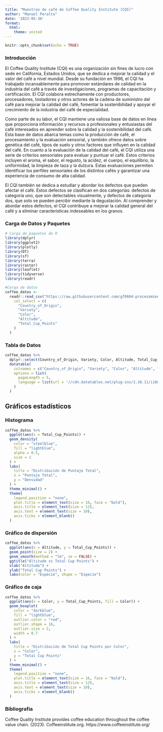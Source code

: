 ```yaml
---
title: "Muestras de café de Coffee Quality Institute (CQI)"
author: "Manuel Peralta"
date: '2023-05-30'
format:
  html:
    theme: united
---
```


```r
knitr::opts_chunk$set(echo = TRUE)
```

### Introducción 
El Coffee Quality Institute (CQI) es una organización sin fines de lucro con sede en California, Estados Unidos, que se dedica a mejorar la calidad y el valor del café a nivel mundial. Desde su fundación en 1996, el CQI ha trabajado incansablemente para promover estándares de calidad en la industria del café a través de investigaciones, programas de capacitación y certificación. El CQI colabora estrechamente con productores, procesadores, tostadores y otros actores de la cadena de suministro del café para mejorar la calidad del café, fomentar la sostenibilidad y apoyar el crecimiento de la industria del café de especialidad.

Como parte de su labor, el CQI mantiene una valiosa base de datos en línea que proporciona información y recursos a profesionales y entusiastas del café interesados en aprender sobre la calidad y la sostenibilidad del café. Esta base de datos abarca temas como la producción de café, el procesamiento y la evaluación sensorial, y también ofrece datos sobre genética del café, tipos de suelo y otros factores que influyen en la calidad del café. En cuanto a la evaluación de la calidad del café, el CQI utiliza una serie de criterios sensoriales para evaluar y puntuar el café. Estos criterios incluyen el aroma, el sabor, el regusto, la acidez, el cuerpo, el equilibrio, la uniformidad, la limpieza de taza y la dulzura. Estas evaluaciones permiten identificar los perfiles sensoriales de los distintos cafés y garantizar una experiencia de consumo de alta calidad.

El CQI también se dedica a estudiar y abordar los defectos que pueden afectar el café. Estos defectos se clasifican en dos categorías: defectos de categoría uno, que son detectables visualmente, y defectos de categoría dos, que solo se pueden percibir mediante la degustación. Al comprender y abordar estos defectos, el CQI contribuye a mejorar la calidad general del café y a eliminar características indeseables en los granos.

### Carga de Datos y Paquetes 
```r
# Carga de paquetes de R 
library(dplyr)
library(ggplot2) 
library(plotly) 
library(DT) 
library(sf) 
library(terra) 
library(raster) 
library(leaflet) 
library(tidyverse)
library(readr)
```

```r
#Carga de datos
coffee_datos <-
  readr::read_csv("https://raw.githubusercontent.com/gf0604-procesamientodatosgeograficos/2023-i/main/datos/cqi/coffee-quality.csv",
    col_select = c(
      "Country_of_Origin",
      "Variety",
      "Color",
      "Altitude",
      "Total_Cup_Points"
    )
  )
```

### Tabla de Datos 
```r
coffee_datos %>%
  dplyr::select(Country_of_Origin, Variety, Color, Altitude, Total_Cup_Points) %>%
  datatable(
    colnames = c("Country_of_Origin", "Variety", "Color", "Altitude", "Total_Cup_Points"),
    options = list(
      pageLength = 5,
      language = list(url = '//cdn.datatables.net/plug-ins/1.10.11/i18n/Spanish.json')
    )
  )

```

## Gráficos estadísticos 

### Histograma

```r
coffee_datos %>%
  ggplot(aes(x = Total_Cup_Points)) +
  geom_density(
    color = "steelblue",
    fill = "lightblue",
    alpha = 0.5,
    size = 1
  ) +
  labs(
    title = "Distribución de Puntaje Total",
    x = "Puntaje Total",
    y = "Densidad"
  ) +
  theme_minimal() +
  theme(
    legend.position = "none",
    plot.title = element_text(size = 16, face = "bold"),
    axis.title = element_text(size = 12),
    axis.text = element_text(size = 10),
    axis.ticks = element_blank()
  )

```

### Gráfico de dispersión

```r
coffee_datos %>%
  ggplot(aes(x = Altitude, y = Total_Cup_Points)) +
  geom_point(size = 2) +
  geom_smooth(method = "lm", se = FALSE) +
  ggtitle("Altitude vs Total Cup Points") +
  xlab("Altitude") +
  ylab("Total Cup Points") +
  labs(color = "Especie", shape = "Especie")
```

### Gráfico de caja
```r
coffee_datos %>%
  ggplot(aes(x = Color, y = Total_Cup_Points, fill = Color)) +
  geom_boxplot(
    color = "darkblue",
    fill = "lightblue",
    outlier.color = "red",
    outlier.shape = 16,
    outlier.size = 2,
    width = 0.7
  ) +
  labs(
    title = "Distribución de Total Cup Points por Color",
    x = "Color",
    y = "Total Cup Points"
  ) +
  theme_minimal() +
  theme(
    legend.position = "none",
    plot.title = element_text(size = 16, face = "bold"),
    axis.title = element_text(size = 12),
    axis.text = element_text(size = 10),
    axis.ticks = element_blank()
  )

```

### Bibliografía
Coffee Quality Institute provides coffee education throughout the coffee value chain. (2023). Coffeeinstitute.org. https://www.coffeeinstitute.org/
